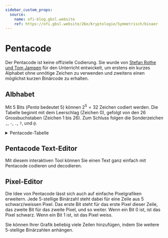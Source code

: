 ```yaml
---
sidebar_custom_props:
  source:
    name: ofi-blog.gbsl.website
    ref: https://ofi.gbsl.website/26e/Kryptologie/Symmetrisch/binaer
---
```



# Pentacode
Der Pentacode ist keine offizielle Codierung. Sie wurde von [Stefan Rothe und Tom Jampen](https://rothe.io/?b=crypto&p=1349) für den Unterricht entwickelt, um erstens ein kurzes Alphabet ohne unnötige Zeichen zu verwenden und zweitens einen möglichst kurzen Binärcode zu erhalten.

## Albhabet
Mit 5 Bits (_Penta_ bedeutet 5) können $2^5 = 32$ Zeichen codiert werden. Die Tabelle beginnt mit dem Leerschlag (Zeichen $0$), gefolgt von den 26 Grossbuchstaben (Zeichen $1$ bis $26$). Zum Schluss folgen die Sonderzeichen `,`, `-`, `.`, `?`, und `@`.

<details>
  <summary>Pentacode-Tabelle</summary>
  | Buchstabe    | Zahl |   Binär | Buchstabe | Zahl |   Binär |
  |:-------------|-----:|--------:|:----------|-----:|--------:|
  | *Leerschlag* |    0 | `00000` | `P`       |   16 | `10000` |
  | `A`          |    1 | `00001` | `Q`       |   17 | `10001` |
  | `B`          |    2 | `00010` | `R`       |   18 | `10010` |
  | `C`          |    3 | `00011` | `S`       |   19 | `10011` |
  | `D`          |    4 | `00100` | `T`       |   20 | `10100` |
  | `E`          |    5 | `00101` | `U`       |   21 | `10101` |
  | `F`          |    6 | `00110` | `V`       |   22 | `10110` |
  | `G`          |    7 | `00111` | `W`       |   23 | `10111` |
  | `H`          |    8 | `01000` | `X`       |   24 | `11000` |
  | `I`          |    9 | `01001` | `Y`       |   25 | `11001` |
  | `J`          |   10 | `01010` | `Z`       |   26 | `11010` |
  | `K`          |   11 | `01011` | `,`       |   27 | `11011` |
  | `L`          |   12 | `01100` | `-`       |   28 | `11100` |
  | `M`          |   13 | `01101` | `.`       |   29 | `11101` |
  | `N`          |   14 | `01110` | `?`       |   30 | `11110` |
  | `O`          |   15 | `01111` | `@`       |   31 | `11111` |
</details>

## Pentacode Text-Editor
Mit diesem interaktiven Tool können Sie einen Text ganz einfach mit Pentacode codieren und decodieren.
<TextEditor />

## Pixel-Editor
Die Idee von Pentacode lässt sich auch auf einfache Pixelgrafiken erweitern. Jede 5-stellige Binärzahl steht dabei für eine Zeile aus 5 schwarz/weissen Pixel. Das erste Bit steht für das erste Pixel dieser Zeile, das zweite Bit für das zweite Pixel, und so weiter. Wenn ein Bit $0$ ist, ist das Pixel schwarz. Wenn ein Bit $1$ ist, ist das Pixel weiss.

Sie können Ihrer Grafik beliebig viele Zeilen hinzufügen, indem Sie weitere 5-stellige Binärzahlen anhängen.
<PixelEditor />
